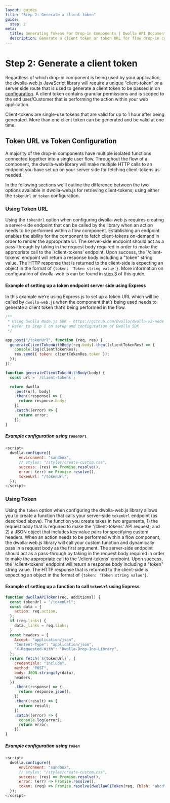 ```yaml
---
layout: guides
title: "Step 2: Generate a client token"
guide:
  step: 2
meta:
  title: Generating Tokens For Drop-in Components | Dwolla API Documentation
  description: Generate a client token or token URL for flow drop-in components.
---
```


# Step 2: Generate a client token

Regardless of which drop-in component is being used by your application, the dwolla-web.js JavaScript library will require a unique “client-token” or a server side route that is used to generate a client token to be passed in on [configuration](/guides/drop-ins/using-drop-in-components#configure-dwolla-webjs). A client token contains granular permissions and is scoped to the end user/Customer that is performing the action within your web application.

Client-tokens are single-use tokens that are valid for up to 1 hour after being generated. More than one client token can be generated and be valid at one time.

## Token URL vs Token Configuration

A majority of the drop-in components have multiple isolated functions connected together into a single user flow. Throughout the flow of a component, the dwolla-web library will make multiple HTTP calls to an endpoint you have set up on your server side for fetching client-tokens as needed.

In the following sections we'll outline the difference between the two options available in dwolla-web.js for retrieving client-tokens; using either the `tokenUrl` or `token` configuration.

### Using Token URL

Using the `tokenUrl` option when configuring dwolla-web.js requires creating a server-side endpoint that can be called by the library when an action needs to be performed within a flow component. Establishing an endpoint enables the ability for the component to fetch client-tokens on-demand in order to render the appropriate UI. The server-side endpoint should act as a pass-through by taking in the request body required in order to make the appropriate call to the '/client-tokens' endpoint. Upon success, the '/client-tokens' endpoint will return a response body including a "token" string value. The HTTP response that is returned to the client-side is expecting an object in the format of `{token: 'Token string value'}`. More information on configuration of dwolla-web.js can be found in [step 3](https://developers.dwolla.com/guides/drop-ins/using-drop-in-components#configure-dwolla-webjs) of this guide.

#### Example of setting up a token endpoint server side using Express

In this example we’re using Express.js to set up a token URL which will be called by `dwolla-web.js` when the component that’s being used needs to generate a client token that’s being performed in the flow.

```javascript
/**
 * Using Dwolla Node.js SDK - https://github.com/Dwolla/dwolla-v2-node
 * Refer to Step 1 on setup and configuration of Dwolla SDK
 */

app.post("/tokenUrl", function (req, res) {
  generateClientTokenWithBody(req.body).then((clientTokenRes) => {
    console.log(clientTokenRes);
    res.send({ token: clientTokenRes.token });
  });
});

function generateClientTokenWithBody(body) {
  const url = `/client-tokens`;

  return dwolla
    .post(url, body)
    .then((response) => {
      return response.body;
    })
    .catch((error) => {
      return error;
    });
}
```

##### Example configuration using `tokenUrl`

```javascript
<script>
  dwolla.configure({
      environment: "sandbox",
      // styles: "/styles/create-custom.css",
      success: (res) => Promise.resolve(),
      error: (err) => Promise.resolve(),
      tokenUrl: "/tokenUrl",
  });
</script>
```

### Using Token

Using the `token` option when configuring the dwolla-web.js library allows you to create a function that calls your server-side `tokenUrl` endpoint (as described above). The function you create takes in two arguments, 1) the request body that is required to make the '/client-tokens' API request; and 2) a JSON object that includes key:value pairs for specifying custom headers. When an action needs to be performed within a flow component, the dwolla-web.js library will call your custom function and dynamically pass in a request body as the first argument. The server-side endpoint should act as a pass-through by taking in the request body required in order to make the appropriate call to the '/client-tokens' endpoint. Upon success, the '/client-tokens' endpoint will return a response body including a "token" string value. The HTTP response that is returned to the client-side is expecting an object in the format of `{token: 'Token string value'}`.

#### Example of setting up a function to call `tokenUrl` using Express

```javascript
function dwollaAPIToken(req, additional) {
  const tokenUrl = "/tokenUrl";
  const data = {
    action: req.action,
  };
  if (req.links) {
    data._links = req.links;
  }
  const headers = {
    Accept: "application/json",
    "Content-Type": "application/json",
    "X-Requested-With": "Dwolla-Drop-Ins-Library",
  };
  return fetch(`${tokenUrl}`, {
    credentials: "include",
    method: "POST",
    body: JSON.stringify(data),
    headers,
  })
    .then((response) => {
      return response.json();
    })
    .then((result) => {
      return result;
    })
    .catch((error) => {
      console.log(error);
      return error;
    });
}
```

##### Example configuration using `token`

```javascript
<script>
  dwolla.configure({
      environment: "sandbox",
      // styles: "/styles/create-custom.css",
      success: (res) => Promise.resolve(),
      error: (err) => Promise.resolve(),
      token: (req) => Promise.resolve(dwollaAPIToken(req, {blah: "abcd"})),
  });
</script>
```

